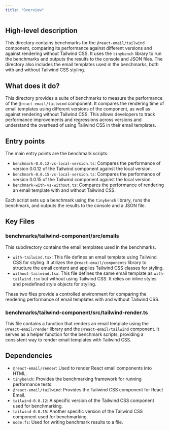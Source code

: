 ```yaml
---
title: "Overview"
---
```


## High-level description
This directory contains benchmarks for the `@react-email/tailwind` component, comparing its performance against different versions and against rendering without Tailwind CSS. It uses the `tinybench` library to run the benchmarks and outputs the results to the console and JSON files. The directory also includes the email templates used in the benchmarks, both with and without Tailwind CSS styling.

## What does it do?
This directory provides a suite of benchmarks to measure the performance of the `@react-email/tailwind` component. It compares the rendering time of email templates using different versions of the component, as well as against rendering without Tailwind CSS. This allows developers to track performance improvements and regressions across versions and understand the overhead of using Tailwind CSS in their email templates.

## Entry points
The main entry points are the benchmark scripts:

- `benchmark-0.0.12-vs-local-version.ts`: Compares the performance of version 0.0.12 of the Tailwind component against the local version.
- `benchmark-0.0.15-vs-local-version.ts`: Compares the performance of version 0.0.15 of the Tailwind component against the local version.
- `benchmark-with-vs-without.ts`: Compares the performance of rendering an email template with and without Tailwind CSS.

Each script sets up a benchmark using the `tinybench` library, runs the benchmark, and outputs the results to the console and a JSON file.

## Key Files

### benchmarks/tailwind-component/src/emails
This subdirectory contains the email templates used in the benchmarks.

- `with-tailwind.tsx`: This file defines an email template using Tailwind CSS for styling. It utilizes the `@react-email/components` library to structure the email content and applies Tailwind CSS classes for styling.
- `without-tailwind.tsx`: This file defines the same email template as `with-tailwind.tsx` but without using Tailwind CSS. It relies on inline styles and predefined style objects for styling.

These two files provide a controlled environment for comparing the rendering performance of email templates with and without Tailwind CSS.

### benchmarks/tailwind-component/src/tailwind-render.ts
This file contains a function that renders an email template using the `@react-email/render` library and the `@react-email/tailwind` component. It serves as a helper function for the benchmark scripts, providing a consistent way to render email templates with Tailwind CSS.

## Dependencies

- `@react-email/render`: Used to render React email components into HTML.
- `tinybench`: Provides the benchmarking framework for running performance tests.
- `@react-email/tailwind`: Provides the Tailwind CSS component for React Email.
- `tailwind-0.0.12`: A specific version of the Tailwind CSS component used for benchmarking.
- `tailwind-0.0.15`: Another specific version of the Tailwind CSS component used for benchmarking.
- `node:fs`: Used for writing benchmark results to a file.

